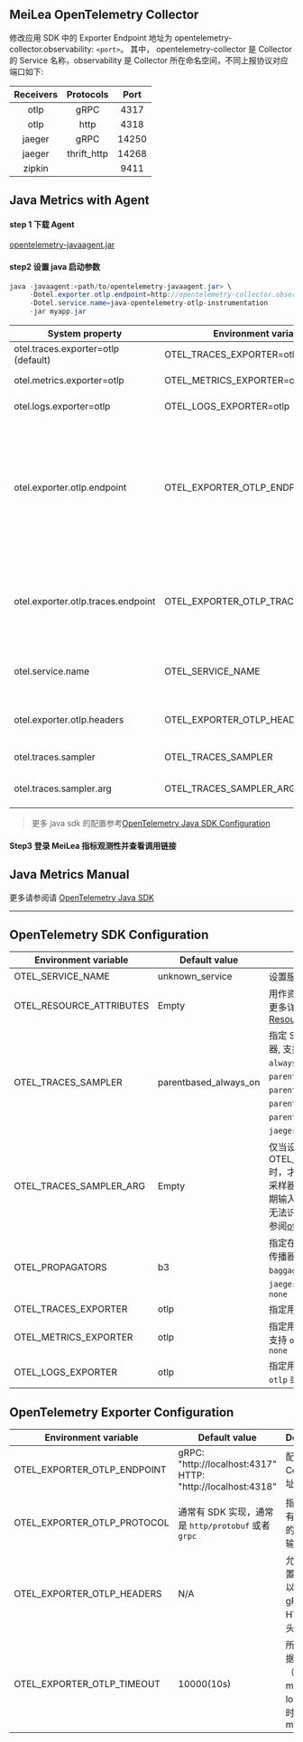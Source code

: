 
<Alert message="在使用前请联系集群管理员开启 MeiLea Observability 相关的组件。" />

## MeiLea OpenTelemetry Collector

修改应用 SDK 中的 Exporter Endpoint 地址为 opentelemetry-collector.observability: `<port>`。 其中， opentelemetry-collector 是 Collector 的 Service 名称，observability 是 Collector 所在命名空间，不同上报协议对应端口如下:

| Receivers |  Protocols  | Port  |
| :-------: | :---------: | :---: |
|   otlp    |    gRPC     | 4317  |
|   otlp    |    http     | 4318  |
|  jaeger   |    gRPC     | 14250 |
|  jaeger   | thrift_http | 14268 |
|  zipkin   |             | 9411  |

## Java Metrics with Agent

#### step 1 下载 Agent

[opentelemetry-javaagent.jar](https://github.com/open-telemetry/opentelemetry-java-instrumentation/releases/latest/download/opentelemetry-javaagent.jar)

#### step2 设置 java 启动参数

```java
java -javaagent:<path/to/opentelemetry-javaagent.jar> \
     -Dotel.exporter.otlp.endpoint=http://opentelemetry-collector.observability:4318 \
     -Dotel.service.name=java-opentelemetry-otlp-instrumentation
     -jar myapp.jar
```

| System property | Environment variable | Description |
| --- | --- | --- |
| otel.traces.exporter=otlp (default) | OTEL_TRACES_EXPORTER=otlp | Select the OpenTelemetry exporter for tracing (default) |
| otel.metrics.exporter=otlp | OTEL_METRICS_EXPORTER=otlp | Select the OpenTelemetry exporter for metrics (default) |
| otel.logs.exporter=otlp | OTEL_LOGS_EXPORTER=otlp | Select the OpenTelemetry exporter for logs |
| otel.exporter.otlp.endpoint | OTEL_EXPORTER_OTLP_ENDPOINT | The OTLP traces, metrics, and logs endpoint to connect to. Must be a URL with a scheme of either `http` or `https` based on the use of TLS. If protocol is `http/protobuf` the version and signal will be appended to the path (e.g. `v1/traces`, `v1/metrics`, or `v1/logs`). Default is `http://localhost:4317` when protocol is `grpc`, and `http://localhost:4318/v1/{signal}` when protocol is `http/protobuf`. |
| otel.exporter.otlp.traces.endpoint | OTEL_EXPORTER_OTLP_TRACES_ENDPOINT | The OTLP traces endpoint to connect to. Must be a URL with a scheme of either `http` or `https` based on the use of TLS. Default is `http://localhost:4317` when protocol is `grpc`, and `http://localhost:4318/v1/traces` when protocol is `http/protobuf`. |
| otel.service.name | OTEL_SERVICE_NAME | Specify logical service name. Takes precedence over service.name defined with otel.resource.attributes |
| otel.exporter.otlp.headers | OTEL_EXPORTER_OTLP_HEADERS | Key-value pairs separated by commas to pass as request headers on OTLP trace, metric, and log requests. |
| otel.traces.sampler | OTEL_TRACES_SAMPLER | The sampler to use for tracing. Defaults to `parentbased_always_on` |
| otel.traces.sampler.arg | OTEL_TRACES_SAMPLER_ARG | An argument to the configured tracer if supported, for example a ratio. |

> 更多 java sdk 的配置参考[OpenTelemetry Java SDK Configuration](https://github.com/open-telemetry/opentelemetry-java/blob/main/sdk-extensions/autoconfigure/README.md#otlp-exporter-both-span-and-metric-exporters)

#### Step3 登录 MeiLea 指标观测性并查看调用链接

## Java Metrics Manual

更多请参阅请 [OpenTelemetry Java SDK](https://opentelemetry.io/docs/instrumentation/java/manual/)

---

## OpenTelemetry SDK Configuration

| Environment variable | Default value | Description |
| --- | --- | --- |
| OTEL_SERVICE_NAME | unknown_service | 设置服务名 `service.name` |
| OTEL_RESOURCE_ATTRIBUTES | Empty | 用作资源属性的键值对。有关更多详细信息，请参阅 [Resource SDK](https://opentelemetry.io/docs/reference/specification/resource/sdk/#specifying-resource-information-via-an-environment-variable) |
| OTEL_TRACES_SAMPLER | parentbased_always_on | 指定 SDK 用于采样跟踪的采样器, 支持 `always_on`、`always_off`、`traceidratio`、`parentbased_always_on`、`parentbased_always_off`、`parentbased_traceidratio`、`parentbased_jaeger_remote`、`jaeger_remote` 或者 `xray` |
| OTEL_TRACES_SAMPLER_ARG | Empty | 仅当设置 OTEL_TRACES_SAMPLER 时，才会使用指定的值。每个采样器类型都定义了自己的预期输入（如果有的话）。无效或无法识别的输入记录为错误, 请参阅[otel_traces_sampler_arg](https://opentelemetry.io/docs/concepts/sdk-configuration/general-sdk-configuration/#otel_traces_sampler_arg) |
| OTEL_PROPAGATORS | b3 | 指定在逗号分隔列表中使用的传播器, 支持 `tracecontext`、`baggage`、`b3`、`b3multi`、`jaeger`、`xray`、`ottrace` 或者 `none` |
| OTEL_TRACES_EXPORTER | otlp | 指定用于 trace 的 exporter |
| OTEL_METRICS_EXPORTER | otlp | 指定用于 metrics 的 exporter,支持 `otlp`、`prometheus` 或者 `none` |
| OTEL_LOGS_EXPORTER | otlp | 指定用于 log 的 exporter,支持 `otlp` 或者 `none` |

## OpenTelemetry Exporter Configuration

| Environment variable | Default value | Description |
| --- | --- | --- |
| OTEL_EXPORTER_OTLP_ENDPOINT | gRPC: "http://localhost:4317" <br /> HTTP: "http://localhost:4318" | 配置 OTEL Collector 地址 |
| OTEL_EXPORTER_OTLP_PROTOCOL | 通常有 SDK 实现，通常是 `http/protobuf` 或者 `grpc` | 指定用于所有遥测数据的 OTLP 传输协议 |
| OTEL_EXPORTER_OTLP_HEADERS | N/A | 允许您将配置为键值对以添加到的 gRPC 或 HTTP 请求头中 |
| OTEL_EXPORTER_OTLP_TIMEOUT | 10000(10s) | 所有上报数据（traces、metrics、logs）的超时值，单位 ms |
